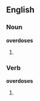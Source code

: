 ==English==

===Noun===
'''overdoses'''

# {{plural of|[[overdose]]}}

===Verb===
'''overdoses'''

# {{third-person singular of|[[overdose]]}}